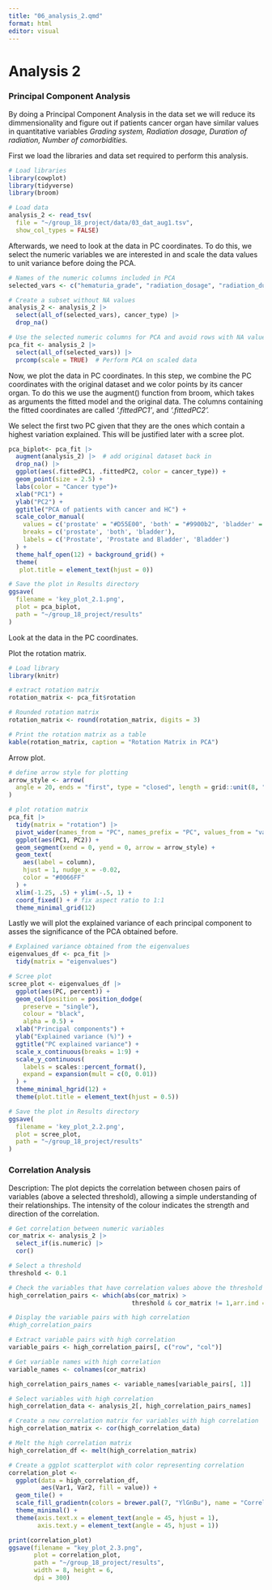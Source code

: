 ```yaml
---
title: "06_analysis_2.qmd"
format: html
editor: visual
---
```


# Analysis 2

### Principal Component Analysis

By doing a Principal Component Analysis in the data set we will reduce its dimmensionality and figure out if patients cancer organ have similar values in quantitative variables *Grading system, Radiation dosage, Duration of radiation, Number of comorbidities.*

First we load the libraries and data set required to perform this analysis.

```r
# Load libraries
library(cowplot)
library(tidyverse)
library(broom)  

# Load data
analysis_2 <- read_tsv(
  file = "~/group_18_project/data/03_dat_aug1.tsv",
  show_col_types = FALSE)
```

Afterwards, we need to look at the data in PC coordinates. To do this, we select the numeric variables we are interested in and scale the data values to unit variance before doing the PCA.

```r
# Names of the numeric columns included in PCA
selected_vars <- c("hematuria_grade", "radiation_dosage", "radiation_duration", "num_comorbidities")

# Create a subset without NA values
analysis_2 <- analysis_2 |> 
  select(all_of(selected_vars), cancer_type) |> 
  drop_na() 

# Use the selected numeric columns for PCA and avoid rows with NA values
pca_fit <- analysis_2 |> 
  select(all_of(selected_vars)) |> 
  prcomp(scale = TRUE)  # Perform PCA on scaled data
```

Now, we plot the data in PC coordinates. In this step, we combine the PC coordinates with the original dataset and we color points by its cancer organ. To do this we use the augment() function from broom, which takes as arguments the fitted model and the original data. The columns containing the fitted coordinates are called *'.fittedPC1'*, and *'.fittedPC2'.*

We select the first two PC given that they are the ones which contain a highest variation explained. This will be justified later with a scree plot.

```r
pca_biplot<- pca_fit |> 
  augment(analysis_2) |>  # add original dataset back in
  drop_na() |>  
  ggplot(aes(.fittedPC1, .fittedPC2, color = cancer_type)) + 
  geom_point(size = 2.5) +
  labs(color = "Cancer type")+
  xlab("PC1") +
  ylab("PC2") +
  ggtitle("PCA of patients with cancer and HC") +
  scale_color_manual(
    values = c('prostate' = "#D55E00", 'both' = "#9900b2", 'bladder' = "#0066FF"),
    breaks = c('prostate', 'both', 'bladder'),  
    labels = c('Prostate', 'Prostate and Bladder', 'Bladder')
  ) +
  theme_half_open(12) + background_grid() + 
  theme(
   plot.title = element_text(hjust = 0))

# Save the plot in Results directory
ggsave(
  filename = 'key_plot_2.1.png',
  plot = pca_biplot,
  path = "~/group_18_project/results"
)
```

Look at the data in the PC coordinates.

Plot the rotation matrix.

```r
# Load library
library(knitr)

# extract rotation matrix
rotation_matrix <- pca_fit$rotation

# Rounded rotation matrix
rotation_matrix <- round(rotation_matrix, digits = 3)

# Print the rotation matrix as a table
kable(rotation_matrix, caption = "Rotation Matrix in PCA")
```

Arrow plot.

```r
# define arrow style for plotting
arrow_style <- arrow(
  angle = 20, ends = "first", type = "closed", length = grid::unit(8, "pt")
)

# plot rotation matrix
pca_fit |> 
  tidy(matrix = "rotation") |> 
  pivot_wider(names_from = "PC", names_prefix = "PC", values_from = "value") |> 
  ggplot(aes(PC1, PC2)) +
  geom_segment(xend = 0, yend = 0, arrow = arrow_style) +
  geom_text(
    aes(label = column),
    hjust = 1, nudge_x = -0.02, 
    color = "#0066FF"
  ) +
  xlim(-1.25, .5) + ylim(-.5, 1) +
  coord_fixed() + # fix aspect ratio to 1:1
  theme_minimal_grid(12)
```

Lastly we will plot the explained variance of each principal component to asses the significance of the PCA obtained before.

```r
# Explained variance obtained from the eigenvalues
eigenvalues_df <- pca_fit |> 
  tidy(matrix = "eigenvalues")

# Scree plot
scree_plot <- eigenvalues_df |> 
  ggplot(aes(PC, percent)) +
  geom_col(position = position_dodge(
    preserve = "single"),
    colour = "black",
    alpha = 0.5) +
  xlab("Principal components") +
  ylab("Explained variance (%)") +
  ggtitle("PC explained variance") +
  scale_x_continuous(breaks = 1:9) +
  scale_y_continuous(
    labels = scales::percent_format(),
    expand = expansion(mult = c(0, 0.01))
  ) +
  theme_minimal_hgrid(12) +
  theme(plot.title = element_text(hjust = 0.5))

# Save the plot in Results directory
ggsave(
  filename = 'key_plot_2.2.png',
  plot = scree_plot,
  path = "~/group_18_project/results"
)
```

### Correlation Analysis

Description: The plot depicts the correlation between chosen pairs of variables (above a selected threshold), allowing a simple understanding of their relationships. The intensity of the colour indicates the strength and direction of the correlation.

```r
 
# Get correlation between numeric variables
cor_matrix <- analysis_2 |>
  select_if(is.numeric) |> 
  cor()

# Select a threshold 
threshold <- 0.1

# Check the variables that have correlation values above the threshold
high_correlation_pairs <- which(abs(cor_matrix) > 
                                  threshold & cor_matrix != 1,arr.ind = TRUE)

# Display the variable pairs with high correlation
#high_correlation_pairs

# Extract variable pairs with high correlation
variable_pairs <- high_correlation_pairs[, c("row", "col")]

# Get variable names with high correlation
variable_names <- colnames(cor_matrix)

high_correlation_pairs_names <- variable_names[variable_pairs[, 1]]

# Select variables with high correlation
high_correlation_data <- analysis_2[, high_correlation_pairs_names]

# Create a new correlation matrix for variables with high correlation
high_correlation_matrix <- cor(high_correlation_data)

# Melt the high correlation matrix
high_correlation_df <- melt(high_correlation_matrix)

# Create a ggplot scatterplot with color representing correlation
correlation_plot <- 
  ggplot(data = high_correlation_df, 
         aes(Var1, Var2, fill = value)) +
  geom_tile() +
  scale_fill_gradientn(colors = brewer.pal(7, "YlGnBu"), name = "Correlation") +
  theme_minimal() +
  theme(axis.text.x = element_text(angle = 45, hjust = 1),
        axis.text.y = element_text(angle = 45, hjust = 1))

print(correlation_plot)
ggsave(filename = "key_plot_2.3.png", 
       plot = correlation_plot,
       path = "~/group_18_project/results", 
       width = 8, height = 6,
       dpi = 300)
```

### 
